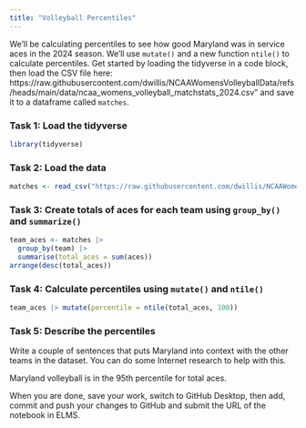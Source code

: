 ```yaml
---
title: "Volleyball Percentiles"
---
```


We'll be calculating percentiles to see how good Maryland was in service aces in the 2024 season. We'll use `mutate()` and a new function `ntile()` to calculate percentiles. Get started by loading the tidyverse in a code block, then load the CSV file here: https://raw.githubusercontent.com/dwillis/NCAAWomensVolleyballData/refs/heads/main/data/ncaa_womens_volleyball_matchstats_2024.csv" and save it to a dataframe called `matches`.

### Task 1: Load the tidyverse
```r
library(tidyverse)
```


### Task 2: Load the data

```r
matches <- read_csv("https://raw.githubusercontent.com/dwillis/NCAAWomensVolleyballData/refs/heads/main/data/ncaa_womens_volleyball_matchstats_2024.csv")
```


### Task 3: Create totals of aces for each team using `group_by()` and `summarize()`
```r
team_aces <- matches |> 
  group_by(team) |> 
  summarise(total_aces = sum(aces))
arrange(desc(total_aces))
```


### Task 4: Calculate percentiles using `mutate()` and `ntile()`
```r
team_aces |> mutate(percentile = ntile(total_aces, 100))
```


### Task 5: Describe the percentiles

Write a couple of sentences that puts Maryland into context with the other teams in the dataset. You can do some Internet research to help with this.

Maryland volleyball is in the 95th percentile for total aces. 

When you are done, save your work, switch to GitHub Desktop, then add, commit and push your changes to GitHub and submit the URL of the notebook in ELMS.






